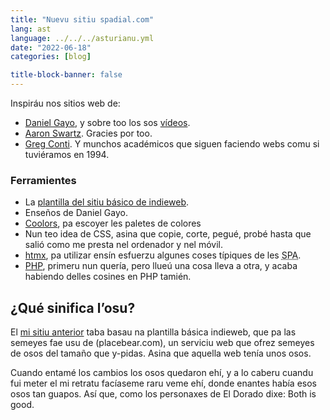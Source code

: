 ```yaml
---
title: "Nuevu sitiu spadial.com"
lang: ast
language: ../../../asturianu.yml
date: "2022-06-18"
categories: [blog]

title-block-banner: false
---
```


Inspiráu nos sitios web de:

* [Daniel Gayo](https://danigayo.info/), y sobre too los sos [vídeos](https://www.youtube.com/playlist?list=PLoSpcFclox5vvSS3cMXhij9HIHK15iDtj).  
* [Aaron Swartz](http://www.aaronsw.com/). Gracies por too.  
* [Greg Conti](http://www.gregconti.com/). Y munchos académicos que siguen faciendo webs comu si tuviéramos en 1994.

### Ferramientes

* La [plantilla del sitiu básico de indieweb](https://github.com/indieweb/blank-gh-site).
* Enseños de Daniel Gayo.
* [Coolors](https://coolors.co/), pa escoyer les paletes de colores
* Nun teo idea de CSS, asina que copie, corte, pegué, probé hasta que salió como me presta nel ordenador 
    y nel móvil.
* [htmx](https://htmx.org/), pa utilizar ensín esfuerzu algunes coses típiques de les <acronym title="Single Page Application">SPA</acronym>.
* [PHP](https://www.php.net/), primeru nun quería, pero llueú una cosa lleva a otra, y acaba habiendo delles cosines en PHP tamién.

## ¿Qué sinifica l’osu?

El [mi sitiu anterior](https://web.archive.org/web/20220518231002/http://www.spadial.com/) taba basau na plantilla básica indieweb, que pa las semeyes fae usu de (placebear.com),
 un serviciu web que ofrez semeyes de osos del tamaño que y-pidas. Asina que aquella web tenía unos osos.

Cuando entamé los cambios los osos quedaron ehí, y a lo caberu cuandu fui meter el mi retratu facíaseme
raru veme ehí, donde enantes había esos osos tan guapos. Así que, como los personaxes de El Dorado dixe:
Both is good.